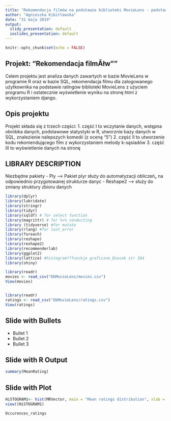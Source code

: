 ---
title: "Rekomendacja filmów na podstawie biblioteki MovieLens - podstawowe stastystyki"
author: "Agnieszka Kibitlewska"
date: "31 maja 2019"
output:
  slidy_presentation: default
  ioslides_presentation: default
---

```{r setup, include=FALSE}
knitr::opts_chunk$set(echo = FALSE)
```

## Projekt: "Rekomendacja filmĂłw""

Celem projektu jest analiza danych zawartych w bazie MovieLens w programie R oraz w bazie SQL, rekomendacja filmu dla zalogowanego użytkownika na podstawie ratingów biblioteki MovieLens z użyciem programu R i ostatecznie wyświetlenie wyniku na stronę html z wykorzystaniem django.

## Opis projektu

Projekt składa się z trzech części:
  1. część I to wczytanie danych, wstępna obróbka danych, podstawowe statystyki w R, utworznie bazy danych w SQL, znalezienie nalepszych komedii   (z oceną "5")
  2. część II to utworzenie kodu rekomendującego film z wykorzystaniem metody k-sąsiadów
  3. część III to wyświetlenie danych na stronę

## LIBRARY DESCRIPTION
Niezbędne pakiety
- Ply ---> Pakiet plyr służy do automatyzacji obliczeń„ na odpowiednio przygotowanej strukturze danyc
- Reshape2 ---> służy do zmiany struktury zbioru danych


```{r}
library(dplyr)
library(lubridate)
library(stringr)
library(tidyr)
library(sqldf) # for select function
library(magrittr) # for %>% conducting
library (tidyverse) #for mutate
library(rlang) #for last_error
library(foreach)
library(reshape)
library(reshape2)
library(recommenderlab)
library(ggplot2)
library(lattice) #histogram??funckje graficzne_Biecek str 364
library(shiny)

```



```{r}
library(readr)
movies <- read_csv("DbMovieLens/movies.csv")
View(movies)


library(readr)
ratings <- read_csv("DbMovieLens/ratings.csv")
View(ratings)

```

## Slide with Bullets

- Bullet 1
- Bullet 2
- Bullet 3

## Slide with R Output

```{r Project_MovieLens_AgKi, echo = TRUE}
summary(MeanRating)
```

## Slide with Plot

```{r Project_MovieLens_AgKi, echo = True}
HiSTOGRAM1<- hist(MRVector, main = "Mean ratings distribution", xlab = "MeanRating", border = "black", col = "blue", xlim = c(1,5), breaks = 5)
view((HiSTOGRAM1)
```
```{r {r Project_MovieLens_AgKi, echo = TRUE}
Occurences_ratings
```

```{r}

```


